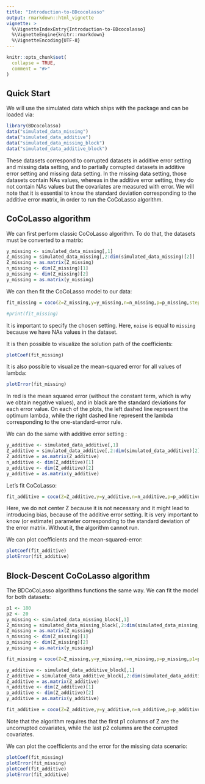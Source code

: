 ```yaml
---
title: "Introduction-to-BDcocolasso"
output: rmarkdown::html_vignette
vignette: >
  %\VignetteIndexEntry{Introduction-to-BDcocolasso}
  %\VignetteEngine{knitr::rmarkdown}
  %\VignetteEncoding{UTF-8}
---
```


```r
knitr::opts_chunk$set(
  collapse = TRUE,
  comment = "#>"
)
```

## Quick Start

We will use the simulated data which ships with the package and can be loaded via:

```r
library(BDcocolasso)
data("simulated_data_missing")
data("simulated_data_additive")
data("simulated_data_missing_block")
data("simulated_data_additive_block")
```

These datasets correspond to corrupted datasets in additive error setting and missing data setting, and to partially corrupted datasets in additive error setting and missing data setting. In the missing data setting, those datasets contain NAs values, whereas in the additive error setting, they do not contain NAs values but the covariates are measured with error. 
We will note that it is essential to know the standard deviation corresponding to the additive error matrix, in order to run the CoCoLasso algorithm.

## CoCoLasso algorithm

We can first perform classic CoCoLasso algorithm. To do that, the datasets must be converted to a matrix:

```r
y_missing <- simulated_data_missing[,1]
Z_missing = simulated_data_missing[,2:dim(simulated_data_missing)[2]]
Z_missing = as.matrix(Z_missing)
n_missing <- dim(Z_missing)[1]
p_missing <- dim(Z_missing)[2]
y_missing = as.matrix(y_missing)
```

We can then fit the CoCoLasso model to our data:
```r

fit_missing = coco(Z=Z_missing,y=y_missing,n=n_missing,p=p_missing,step=100,K=4,mu=10,tau=NULL, etol = 1e-4,noise = "missing",block=FALSE)
```

```r
#print(fit_missing)
```

It is important to specify the chosen setting. Here, `noise` is equal to `missing` because we have NAs values in the dataset.

It is then possible to visualize the solution path of the coefficients:
```r
plotCoef(fit_missing)
```

It is also possible to visualize the mean-squared error for all values of lambda:
```r
plotError(fit_missing)
```
In red is the mean squared error (without the constant term, which is why we obtain negative values), and in black are the standard deviations for each error value.
On each of the plots, the left dashed line represent the optimum lambda, while the right dashed line represent the lambda corresponding to the one-standard-error rule.

We can do the same with additive error setting :
```r
y_additive <- simulated_data_additive[,1]
Z_additive = simulated_data_additive[,2:dim(simulated_data_additive)[2]]
Z_additive = as.matrix(Z_additive)
n_additive <- dim(Z_additive)[1]
p_additive <- dim(Z_additive)[2]
y_additive = as.matrix(y_additive)

```

Let's fit CoCoLasso:
```r


fit_additive = coco(Z=Z_additive,y=y_additive,n=n_additive,p=p_additive,center.Z = FALSE, step=100,K=4,mu=10,tau=0.3,etol = 1e-4,noise = "additive", block=FALSE)

```

Here, we do not center Z because it is not necessary and it might lead to introducing bias, because of the additive error setting. It is very important to know (or estimate) \code{tau} parameter corresponding to the standard deviation of the error matrix. Without it, the algorithm cannot run.

We can plot coefficients and the mean-squared-error:
```r
plotCoef(fit_additive)
plotError(fit_additive)
```

## Block-Descent CoCoLasso algorithm

The BDCoCoLasso algorithms functions the same way. We can fit the model for both datasets:
```r
p1 <- 180
p2 <- 20
y_missing <- simulated_data_missing_block[,1]
Z_missing = simulated_data_missing_block[,2:dim(simulated_data_missing_block)[2]]
Z_missing = as.matrix(Z_missing)
n_missing <- dim(Z_missing)[1]
p_missing <- dim(Z_missing)[2]
y_missing = as.matrix(y_missing)

fit_missing = coco(Z=Z_missing,y=y_missing,n=n_missing,p=p_missing,p1=p1,p2=p2,step=100,K=4,mu=10,tau=NULL,noise="missing",block=TRUE)

y_additive <- simulated_data_additive_block[,1]
Z_additive = simulated_data_additive_block[,2:dim(simulated_data_additive_block)[2]]
Z_additive = as.matrix(Z_additive)
n_additive <- dim(Z_additive)[1]
p_additive <- dim(Z_additive)[2]
y_additive = as.matrix(y_additive)

fit_additive = coco(Z=Z_additive,y=y_additive,n=n_additive,p=p_additive,p1=p1,p2=p2,center.Z = FALSE, step=100,K=4,mu=10,tau=0.3,noise="additive",block=TRUE)


```

Note that the algorithm requires that the first p1 columns of Z are the uncorrupted covariates, while the last p2 columns are the corrupted covariates.

We can plot the coefficients and the error for the missing data scenario:
```r
plotCoef(fit_missing)
plotError(fit_missing)
plotCoef(fit_additive)
plotError(fit_additive)
```


